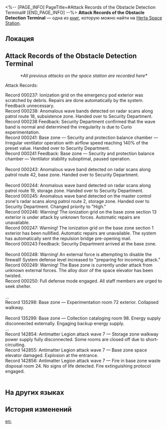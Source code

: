 <%-- [PAGE_INFO]
PageTitle=#Attack Records of the Obstacle Detection Terminal#
[END_PAGE_INFO] --%>
{{Дополнить}}
{{Книга Инфобокс
|id           = 140
|partIds      = 190286
|Название     = 
|Изображение  = Журнал с КСГ.png
|Мир          = Herta Space Station
|Томов        = 1
|Автор        = <!--нужно добавить-->
|Описание     = During the attack of Antimatter Legion, the Herta Space Station Obstacle Detection Terminal recorded an error log. After the attack was over, researcher Abraham secretly left his notes here.
|Том1         = {{tx}}
|Источник1    = {{tx|Отсутствует источник}}
|Персонажи    = 
|Фракции      = Antimatter Legion
}}
'''Attack Records of the Obstacle Detection Terminal''' — одна из [[Книги|книг]], которую можно найти на [[Herta Space Station]].

==Локация==
{{Отметка карты|<!--название карты-->|<!--id отметки-->}}

==Attack Records of the Obstacle Detection Terminal==
<div align="center">''*All previous attacks on the space station are recorded here*''</div>

Attack Records:

Record 000237: Ionization grid on the emergency pod exterior was scratched by debris. Repairs are done automatically by the system. Feedback unnecessary.<br />
Record 000238: Anomalous wave bands detected on radar scans along patrol route 18, subsistence zone. Handed over to Security Department.<br />
Record 000238 Feedback: Security Department confirmed that the wave band is normal and determined the irregularity is due to Curio experimentation.<br />
Record 000241: Base zone &mdash; Security and protection balance chamber &mdash; Irregular ventilator operation with airflow speed reaching 140% of the preset value. Handed over to Security Department.<br />
Record 000241 Feedback: Base zone &mdash; Security and protection balance chamber &mdash; Ventilator stability suboptimal, paused operation.<br />
{{Цвет|Ключевой|nobold=1|''Abraham: The design of this ventilator is the downfall of the entire space station. It blows excessively in front of regular staff members and the air became soft again in front of the others!''}}<br />
Record 000243: Anomalous wave band detected on radar scans along patrol route 42, base zone. Handed over to Security Department.<br />
{{Цвет|Ключевой|nobold=1|''Abraham: Catastrophe. It's the start of the catastrophe. Number 42 is synonymous with disasters. If we had turned on the repulsion bridge back then, would we have lost so many lives? Wait, what am I doing? Am I hypothesizing or am I dreaming?''}}<br />
Record 000244: Anomalous wave band detected on radar scans along patrol route 19, storage zone. Handed over to Security Department.<br />
Record 000245: Anomalous wave band detected on the master control zone's radar scans along patrol route 2, storage zone. Handed over to Security Department. Changed priority to "High."<br />
Record 000246: Warning! The ionization grid on the base zone section 13 exterior is under attack by unknown forces. Automatic repairs are unavailable.<br />
Record 000247: Warning! The ionization grid on the base zone section 1 exterior has been nullified. Automatic repairs are unavailable. The system has automatically sent the repulsion bridge pre-opening mail.<br />
Record 000243 Feedback: Security Department arrived at the base zone.<br />
{{Цвет|Ключевой|nobold=1|''Abraham: The young 'uns must be thinking this is a small firewall error! Who would imagine a locust plague like this? Agh! Number 243 is the end of their lives but the beginning of disaster...''}}<br />
Record 000248: Warning! An external force is attempting to disable the firewall! System defense level increased to "preparing for incoming attack."<br />
Record 000249: Warning! The Base zone is currently under attack from unknown external forces. The alloy door of the space elevator has been twisted.<br />
Record 000250: Full defense mode engaged. All staff members are urged to seek shelter.<br />
{{Цвет|Ключевой|nobold=1|''Abraham: The coordination of the lead researcher is outstanding. She is really trying to control the negative effects this disaster is having on us. However, I sometimes fantasize that I was one of those who were unable to get to safety. I might have died under the trampling footsteps of those beasts. If that had happened, would anyone remember me?''}}<br />
...<br />
Record 135298: Base zone &mdash; Experimentation room 72 exterior. Collapsed walkway.<br />
{{Цвет|Ключевой|nobold=1|''Abraham: Collapsed walkway, two simple words.''}}<br />
Record 135299: Base zone &mdash; Collection cataloging room 98. Energy supply disconnected externally. Engaging backup energy supply.<br />
...<br />
Record 142854: Antimatter Legion attack wave 7 &mdash; Storage zone walkway power supply fully disconnected. Some rooms are closed off due to short-circuiting.<br />
Record 142855: Antimatter Legion attack wave 7 &mdash; Base zone space elevator damaged. Explosion at the entrance.<br />
Record 142856: Antimatter Legion attack wave 7 &mdash; Fire in base zone waste disposal room 24. No signs of life detected. Fire extinguishing protocol engaged.<br />
{{Цвет|Ключевой|nobold=1|''Abraham: Record 142857 must come after Record 142856. Each ticking of the Obstacle Detection Terminal signifies the end of several lives. Maybe the next one is me? But how long will that take?''}}<br />
{{Цвет|Ключевой|nobold=1|''Wen Mingde: Input command &mdash; Suspend Abraham's access to the attack records of the Obstacle Detection Terminal.''}}

==На других языках==
{{На других языках
|en   = Attack Records of the Obstacle Detection Terminal
|zhs  = 障碍判别终端的攻击记录
|zht  = 障礙判別終端機的攻擊紀錄
|ja   = バリア識別端末の攻撃記録
|ko   = 장애물 판별 장치의 공격 기록
|es   = Registro de ataques de la terminal de detección de obstáculos
|fr   = Historique des attaques du terminal de détection d'obstacles
|ru   = Регистрация атак на терминал обнаружения препятствий
|th   = บันทึกการโจมตีของเทอร์มินัลจำแนกสิ่งกีดขวาง
|vi   = Nhật Ký Tấn Công Thiết Bị Đầu Cuối Phát Hiện Chướng Ngại Vật
|de   = Angriffsprotokoll des Terminals für Hinderniserkennung
|id   = Catatan Serangan dari Terminal Deteksi Rintangan
|pt   = Registros de Ataque do Terminal de Detecção de Obstáculos
}}

==История изменений==
{{История изменений|3.5}}

[[en:]]